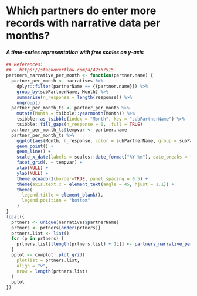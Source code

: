 
# Which partners do enter more records with narrative data per months? {-}

#### <i>A time-series representation with free scales on y-axis</i> {-}

```r
## References:
## - https://stackoverflow.com/a/42367515
partners_narrative_per_month <- function(partner.name) {
  partner_per_month <- narratives %>% 
    dplyr::filter(partnerName == {{partner.name}}) %>% 
    group_by(subPartnerName, Month) %>% 
    summarise(n_response = length(response)) %>% 
    ungroup()
  partner_per_month_ts <- partner_per_month %>%
    mutate(Month = tsibble::yearmonth(Month)) %>% 
    tsibble::as_tsibble(index = "Month", key = "subPartnerName") %>% 
    tsibble::fill_gaps(n_response = 0, .full = TRUE)
  partner_per_month_ts$tempvar <- partner.name
  partner_per_month_ts %>% 
    ggplot(aes(Month, n_response, color = subPartnerName, group = subPartnerName)) +
    geom_point() +
    geom_line() +
    scale_x_date(labels = scales::date_format("%Y-%m"), date_breaks = "1 month") +
    facet_grid(. ~ tempvar) +
    xlab(NULL) +
    ylab(NULL) +
    theme_ecuador1(border=TRUE, panel_spacing = 0.5) +
    theme(axis.text.x = element_text(angle = 45, hjust = 1.1)) +
    theme(
      legend.title = element_blank(),
      legend.position = "bottom"
    )
}
local({
  prtners <- unique(narratives$partnerName)
  prtners <- prtners[order(prtners)]
  prtners.list <- list()
  for (p in prtners) {
    prtners.list[[length(prtners.list) + 1L]] <- partners_narrative_per_month(p)
  }
  pplot <- cowplot::plot_grid(
    plotlist = prtners.list, 
    align = "v", 
    nrow = length(prtners.list)
  )
  pplot
})
```

